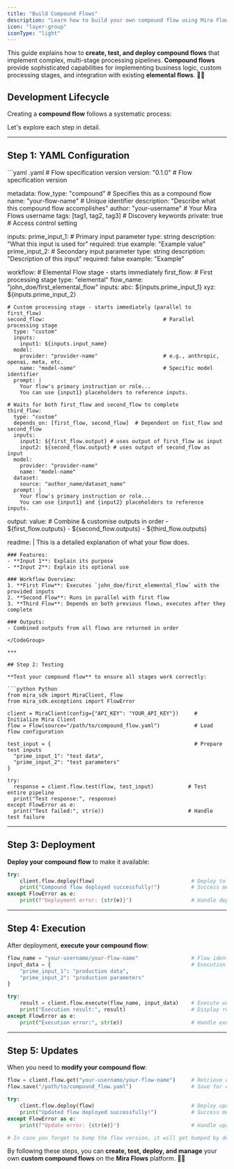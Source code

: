 ```yaml
---
title: "Build Compound Flows"
description: "Learn how to build your own compound flow using Mira Flows SDK"
icon: "layer-group"
iconType: "light"
---
```


This guide explains how to **create, test, and deploy compound flows** that implement complex, multi-stage processing pipelines. **Compound flows** provide sophisticated capabilities for implementing business logic, custom processing stages, and integration with existing **elemental flows**. 🔄💡

## Development Lifecycle

Creating a **compound flow** follows a systematic process:

<Steps>
  <Step title="Configuration: Define your compound flow using YAML" />

  <Step title="Testing: Validate the entire processing pipeline" />

  <Step title="Deployment: Make your flow available" />

  <Step title="Execution: Run your multi-stage flow in production" />

  <Step title="Updates: Iterate and improve" />
</Steps>

Let's explore each step in detail.

***

## Step 1: YAML Configuration

<CodeGroup>
  ```yaml .yaml
  # Flow specification version
  version: "0.1.0"                                    # Flow specification version

  metadata:
    flow_type: "compound"                             # Specifies this as a compound flow
    name: "your-flow-name"                            # Unique identifier
    description: "Describe what this compound flow accomplishes"
    author: "your-username"                           # Your Mira Flows username
    tags: [tag1, tag2, tag3]                         # Discovery keywords
    private: true                                     # Access control setting

  inputs:
    prime_input_1:                                    # Primary input parameter
      type: string
      description: "What this input is used for"
      required: true
      example: "Example value"
    prime_input_2:                                    # Secondary input parameter
      type: string
      description: "Description of this input"
      required: false
      example: "Example"

  workflow:
    # Elemental Flow stage - starts immediately
    first_flow:                                       # First processing stage
      type: "elemental"
      flow_name: "john_doe/first_elemental_flow"
      inputs:
        abc: ${inputs.prime_input_1}
        xyz: ${inputs.prime_input_2}

    # Custom processing stage - starts immediately (parallel to first_flow)
    second_flow:                                      # Parallel processing stage
      type: "custom"
      inputs:
        input1: ${inputs.input_name}
      model:
        provider: "provider-name"                     # e.g., anthropic, openai, meta, etc.
        name: "model-name"                            # Specific model identifier
      prompt: |
        Your flow's primary instruction or role...
        You can use {input1} placeholders to reference inputs.

    # Waits for both first_flow and second_flow to complete
    third_flow:                                       
      type: "custom"
      depends_on: [first_flow, second_flow]  # Dependent on fist_flow and second_flow
      inputs:
        input1: ${first_flow.output} # uses output of first_flow as input
        input2: ${second_flow.output} # uses output of second_flow as input
      model:
        provider: "provider-name"
        name: "model-name"
      dataset:
        source: "author_name/dataset_name"
      prompt: |
        Your flow's primary instruction or role...
        You can use {input1} and {input2} placeholders to reference inputs.

  output:
    value:                                           # Combine & customise outputs in order
      - ${first_flow.outputs}
      - ${second_flow.outputs}
      - ${third_flow.outputs}

  readme: |
    This is a detailed explanation of what your flow does.

    ### Features:
    - **Input 1**: Explain its purpose
    - **Input 2**: Explain its optional use

    ### Workflow Overview:
    1. **First Flow**: Executes `john_doe/first_elemental_flow` with the provided inputs
    2. **Second Flow**: Runs in parallel with first flow
    3. **Third Flow**: Depends on both previous flows, executes after they complete

    ### Outputs:
    - Combined outputs from all flows are returned in order
  ```
</CodeGroup>

***

## Step 2: Testing

**Test your compound flow** to ensure all stages work correctly:

```python Python
from mira_sdk import MiraClient, Flow
from mira_sdk.exceptions import FlowError

client = MiraClient(config={"API_KEY": "YOUR_API_KEY"})     # Initialize Mira Client
flow = Flow(source="/path/to/compound_flow.yaml")           # Load flow configuration

test_input = {                                              # Prepare test inputs
    "prime_input_1": "test data",
    "prime_input_2": "test parameters"
}

try:
    response = client.flow.test(flow, test_input)           # Test entire pipeline
    print("Test response:", response)
except FlowError as e:
    print("Test failed:", str(e))                           # Handle test failure
```

***

## Step 3: Deployment

**Deploy your compound flow** to make it available:

```python Python
try:
    client.flow.deploy(flow)                               # Deploy to platform
    print("Compound flow deployed successfully!")          # Success message
except FlowError as e:
    print(f"Deployment error: {str(e)}")                   # Handle deployment error
```

***

## Step 4: Execution

After deployment, **execute your compound flow**:

```python Python
flow_name = "your-username/your-flow-name"                 # Flow identifier
input_data = {                                             # Execution inputs
    "prime_input_1": "production data",
    "prime_input_2": "production parameters"
}

try:
    result = client.flow.execute(flow_name, input_data)    # Execute workflow
    print("Execution result:", result)                     # Display result
except FlowError as e:
    print("Execution error:", str(e))                      # Handle execution error
```

***

## Step 5: Updates

When you need to **modify your compound flow**:

```python Python
flow = client.flow.get("your-username/your-flow-name")     # Retrieve existing flow
flow.save("/path/to/compound_flow.yaml")                   # Save for editing

try:
    client.flow.deploy(flow)                               # Deploy updated version
    print("Updated flow deployed successfully!")           # Success message
except FlowError as e:
    print(f"Update error: {str(e)}")                       # Handle update error

# In case you forget to bump the flow version, it will get bumped by default every time you deploy the same flow.
```

By following these steps, you can **create, test, deploy, and manage** your own **custom compound flows** on the **Mira Flows** platform. 🌟🔧
